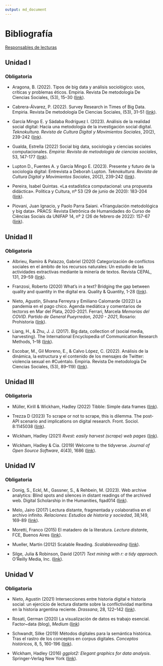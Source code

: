 ```yaml
---
output: md_document
---
```


# Bibliografía

[Responsables de lecturas](https://docs.google.com/spreadsheets/d/1daRYQMJXmObIAJEE3GKJkB89YuvCS28P4jiMcUdkSIU/edit?usp=sharing "Formulario")

## Unidad I

### Obligatoria

-   Aragona, B. (2022). Tipos de big data y análisis sociológico: usos, críticas y problemas éticos. Empiria. Revista De metodología De Ciencias Sociales, (53), 15–30  ([link](https://revistas.uned.es/index.php/empiria/article/view/32610/24783 "Tipos de big data y análisis sociológico")).

-   Cabrera-Álvarez, P. (2022). Survey Research in Times of Big Data. Empiria. Revista De metodología De Ciencias Sociales, (53), 31–51 ([link](https://revistas.uned.es/index.php/empiria/article/view/32611/24822 "Survey Research in Times of Big Data")).

-   García Mingo E. y Sádaba Rodríguez I. (2023). Análisis de la realidad social digital: Hacia una metodología de la investigación social digital. *Teknokultura. Revista de Cultura Digital y Movimientos Sociales*, 20(2), 239-242 ([link](https://revistas.ucm.es/index.php/TEKN/article/view/88460/4564456566089 "Análisis de la realidad social digital: Hacia una metodología de la investigación social digital")).

-   Gualda, Estrella (2022) Social big data, sociología y ciencias sociales computacionales. *Empiria: Revista de metodología de ciencias sociales*, 53, 147-177  ([link](https://revistas.uned.es/index.php/empiria/article/view/32631/24825 "Social big data, sociología y ciencias sociales computacionales")).

-   Lupton D., Fuentes A. y García Mingo E. (2023). Presente y futuro de la sociología digital: Entrevista a Deborah Lupton. *Teknokultura. Revista de Cultura Digital y Movimientos Sociales*, 20(2), 239-242 ([link](https://revistas.ucm.es/index.php/TEKN/article/view/87181/4564456566105 "Presente y futuro de la sociología digital: Entrevista a Deborah Lupton")).

- Pereira, Isabel Quintas. «La estadística computacional: una propuesta didáctica». Política y Cultura, nº 53 (29 de junio de 2020): 183-204 ([link](https://www.redalyc.org/journal/267/26763954009/html/ "La estadística computacional")).

-   Piovani, Juan Ignacio, y Paolo Parra Saiani. «Triangulación metodológica y big data». PRACS: Revista Eletrônica de Humanidades do Curso de Ciências Sociais da UNIFAP 14, nº 2 (26 de febrero de 2022): 157-67  ([link](https://github.com/agusnieto77/Sem-UNComa/raw/master/bibliograf%C3%ADa/Piovani_Parra.pdf "Triangulación metodológica y big data")).

## Unidad II

### Obligatoria

-   Albrieu, Ramiro & Palazzo, Gabriel (2020) Categorización de conflictos sociales en el ámbito de los recursos naturales: Un estudio de las actividades extractivas mediante la minería de textos. Revista CEPAL, 131, 29--59 ([link](https://repositorio.cepal.org/bitstream/handle/11362/45952/RVE131_Albrieu.pdf?sequence=1&isAllowed=y "Categorización de conflictos sociales en el ámbito de los recursos naturales")).

-   Franzosi, Roberto (2020) What's in a text? Bridging the gap between quality and quantity in the digital era. Quality & Quantity, 1-28 ([link](https://sci-hub.se/https://doi.org/10.1007/s11135-020-01067-6 "What's in a text?")).

-   Nieto, Agustín, Silvana Ferreyra y Emiliano Calomarde (2022) La pandemia en el pago chico. Agenda mediática y comentarios de lectorxs en Mar del Plata, 2020-2021. Ferrari, Marcela *Memorias del COVID. Partido de General Pueyrredon, 2020 - 2021*, Rosario: Prohistoria ([link](https://www.academia.edu/77606214/TIEMPOS_DE_PANDEMIA "La pandemia en el pago chico")).

-   Liang, H., & Zhu, J. J. (2017). Big data, collection of (social media, harvesting). The International Encyclopedia of Communication Research Methods, 1--18 ([link](https://sci-hub.se/https://doi.org/10.1002/9781118901731.iecrm0015 "Big data, collection of (social media, harvesting)")).

-   Escobar, M., Gil Moreno, E., & Calvo López, C. (2022). Análisis de la dinámica, la estructura y el contenido de los mensajes de Twitter: violencia sexual en #Cuéntalo. Empiria. Revista De metodología De Ciencias Sociales, (53), 89–119) ([link](https://revistas.uned.es/index.php/empiria/article/view/32614/25534 "Análisis de la dinámica, la estructura y el contenido de los mensajes de Twitter")).

## Unidad III

### Obligatoria

-   Müller, Kirill & Wickham, Hadley (2022) Tibble: Simple data frames ([link](https://cran.r-project.org/web/packages/tibble/tibble.pdf "Tibble")).

- Trezza D (2023) To scrape or not to scrape, this is dilemma. The post-API scenario and implications on digital research. Front. Sociol. 8:1145038 ([link](https://www.frontiersin.org/articles/10.3389/fsoc.2023.1145038/full "To scrape or not to scrape")).

-   Wickham, Hadley (2021) *Rvest: easily harvest (scrape) web pages* ([link](https://cran.r-project.org/web/packages/rvest/rvest.pdf "easily harvest (scrape) web pages")).

-   Wickham, Hadley & Cia. (2019) Welcome to the tidyverse. *Journal of Open Source Software*, 4(43), 1686 ([link](https://doi.org/10.21105/joss.01686 "Welcome to the tidyverse")).

## Unidad IV

### Obligatoria

-   Donig, S., Eckl, M., Gassner, S., & Rehbein, M. (2023). Web archive analytics: Blind spots and silences in distant readings of the archived web. Digital Scholarship in the Humanities, fqad014 ([link](https://doi.org/10.1093/llc/fqad014 "Web archive analytics")).

-   Melo, Jairo (2017) Lectura distante, fragmentada y colaborativa en el archivo infinito. *Relaciones: Estudios de historia y sociedad*, 38,149, 169-89 ([link](https://www.scielo.org.mx/pdf/rz/v38n149/2448-7554-rz-38-149-00169.pdf "Lectura distante, fragmentada y colaborativa en el archivo infinito")).

-   Moretti, Franco (2015) El matadero de la literatura. *Lectura distant*e, FCE, Buenos Aires ([link](https://github.com/agusnieto77/Sem-UNComa/raw/master/bibliograf%C3%ADa/Moretti%20-%20El%20matadero%20de%20la%20literatura%20III.pdf "El matadero de la literatura")).

-   Mueller, Martin (2012) Scalable Reading. *Scalablereading* ([link](https://scalablereading.northwestern.edu/?page_id=22 "Scalable Reading")).

-   Silge, Julia & Robinson, David (2017) *Text mining with r: a tidy approach*. O'Reilly Media, Inc. ([link](https://www.tidytextmining.com/ "Text mining with r")).

## Unidad V

### Obligatoria

-   Nieto, Agustín (2021) Intersecciones entre historia digital e historia social: un ejercicio de lectura distante sobre la conflictividad marítima en la historia argentina reciente. *Drassana*, 28, 122--142 ([link](https://doi.org/10.51829/Drassana.28.650 "Intersecciones entre historia digital e historia social")).

-   Rosati, German (2020) La visualización de datos es trabajo esencial. Factor\~data (blog), *Medium* ([link](https://medium.com/factor-data/la-visualizaci%C3%B3n-de-datos-es-trabajo-esencial-ea7acc20b5d3 "La visualización de datos es trabajo esencial"))

-   Schwandt, Silke (2019) Métodos digitales para la semántica histórica. Tras el rastro de los conceptos en corpus digitales. *Conceptos históricos*, 8, 5, 160-196 ([link](https://revistasacademicas.unsam.edu.ar/index.php/conhist/article/download/79/63/125 "Métodos digitales para la semántica histórica")).

-   Wickham, Hadley (2016) *ggplot2: Elegant graphics for data analysis*. Springer-Verlag New York ([link](https://github.com/agusnieto77/Sem-UNComa/raw/master/bibliograf%C3%ADa/Hadley%20Wickham%20-%20ggplot2_%20Elegant%20Graphics%20for%20Data%20Analysis.pdf "ggplot2")).
